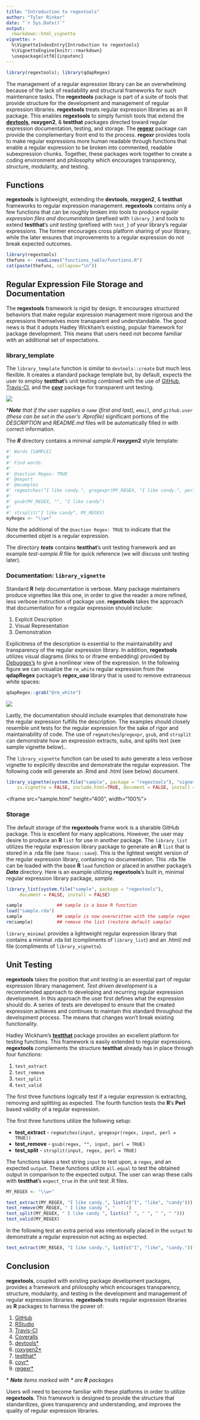 ```yaml
---
title: "Introduction to regextools"
author: "Tyler Rinker"
date: "`r Sys.Date()`"
output: 
  rmarkdown::html_vignette
vignette: >
  %\VignetteIndexEntry{Introduction to regextools}
  %\VignetteEngine{knitr::rmarkdown}
  \usepackage[utf8]{inputenc}
---
```


```r
library(regextools); library(qdapRegex)
```

The management of a regular expression library can be an overwhelming because of the lack of readability and structural frameworks for such maintenance tasks.  The **regextools** package is part of a suite of tools that provide structure for the development and management of regular expression libraries.  **regextools** treats regular expression libraries as an R package.  This enables **regextools** to simply furnish tools that extend the [**devtools**](http://r-pkgs.had.co.nz/intro.html), **roxygen2**, & **testthat** packages directed toward regular expression documentation, testing, and storage.  The [**regexr**](https://github.com/trinker/regexr) package can provide the complementary front end to the process.  **regexr** provides tools to make regular expressions more human readable through functions that enable a regular expression to be broken into commented, readable subexpression chunks.  Together, these packages work together to create a coding environment and philosophy which encourages transparency, structure, modularity, and testing. 

## Functions

**regextools** is lightweight, extending the **devtools**, **roxygen2**, & **testthat** frameworks to regular expression management.  **regextools** contains only a few functions that can be roughly broken into tools to produce *regular expression files and documentation* (prefixed with `library_`) and tools to extend **testthat**'s *unit testing* (prefixed with `test_`) of your library's regular expressions.  The former encourages cross platform sharing of your library, while the later ensures that improvements to a regular expression do not break expected outcomes. 


```r
library(regextools)
thefuns <- readLines("functions_table/functions.R")
cat(paste(thefuns, collapse="\n"))
```

## Regular Expression File Storage and Documentation

The **regextools** framework is rigid by design.  It encourages structured behaviors that make regular expression management more rigorous and the expressions themselves more transparent and understandable.  The good news is that it adopts Hadley Wickham's existing, popular framework for package development.  This means that users need not become familiar with an additional set of expectations.

### library_template

The `library_template` function is similar to `devtools::create` but much less flexible.  It creates a standard package template but, by default, expects the user to employ **testthat**'s unit testing combined with the use of [GitHub](https://github.com/), [Travis-CI](https://travis-ci.org), and the [**covr**](https://github.com/jimhester/covr) package for transparent unit testing.

![](library_template.png)

\****Note** that if the user supplies a `name` (first and last), `email`, and `github.user` (these can be set in the user's .Rprofile)* significant portions of the *DESCRIPTION* and *README.md* files will be automatically filled in with correct information.

The ***R*** directory contains a minimal *sample.R* **roxygen2** style template:

```r
#' Words [SAMPLE] 
#' 
#' Find words.
#' 
#' @section Regex: TRUE
#' @export
#' @examples
#' regmatches("I like candy.", gregexpr(MY_REGEX, "I like candy.", perl = TRUE))
#' 
#' gsub(MY_REGEX, "", "I like candy")
#' 
#' strsplit("I like candy", MY_REGEX)   
myRegex <- "\\w+"
```

Note the additional of the `@section Regex: TRUE` to indicate that the documented objet is a regular expression.

The directory ***tests*** contains **testthat**'s unit testing framework and an example *test-sample.R* file for quick reference (we will discuss unit testing later).

### Documentation: `library_vignette`

Standard **R** help documentation is verbose.  Many package maintainers produce vignettes like this one, in order to give the reader a more refined, less verbose instruction of package use. **regextools** takes the approach that documentation for a regular expression should include:

1. Explicit Description
2. Visual Representation
3. Demonstration 

Explicitness of the description is essential to the maintainability and transparency of the regular expression library.  In addition, **regextools** utilizes visual diagrams (links to or iframe embedding) provided by [Debuggex's](https://www.debuggex.com) to give a nonlinear view of the expression.  In the following figure we can visualize the `rm_white` regular expression from the **qdapRegex** package's ***regex_usa*** library that is used to remove extraneous white spaces:

```r
qdapRegex::grab("@rm_white")
```

![](debuggex.png)

Lastly, the documentation should include examples that demonstrate how the regular expression fulfills the description.  The examples should closely resemble unit tests for the regular expression for the sake of rigor and maintainability of code.  The use of `regmatches`/`gregexpr`, `gsub`, and `strsplit` can demonstrate how an expression extracts, subs, and splits text (see sample vignette below)..

The `library_vignette` function can be used to auto generate a less verbose vignette to explicitly describe and demonstrate the regular expression.  The following code will generate an .Rmd and .html (see below) document.

```r
library_vignette(system.file("sample", package = "regextools"), "vignette",
    is.vignette = FALSE, include.html=TRUE, document = FALSE, install = FALSE)
```

<iframe src="sample.html" height="400", width="100%"></iframe>

### Storage

The default storage of the **regextools** frame work is a sharable GitHub package.  This is excellent for many applications.  However, the user may desire to produce an **R** `list` for use in another package.  The `library_list` utilizes the regular expression library package to generate an **R** `list` that is stored in a .rda file (see `?base::save`).  This is the lightest weight version of the regular expression library, containing no documentation.  This .rda file can be loaded with the base **R** `load` function or placed in another package's ***Data*** directory.  Here is an example utilizing **regextools**'s built in, minimal regular expression library package, *sample*.


```r
library_list(system.file("sample", package = "regextools"),
     document = FALSE, install = FALSE)

sample             ## sample is a base R function
load("sample.rda")
sample             ## sample is now overwritten with the sample regex list
rm(sample)         ## remove the list (restore default sample)
```

`library_minimal` provides a lightweight regular expression library that contains a minimal .rda list (compliments of `library_list`) and an .html/.md file (compliments of `library_vignette`).

## Unit Testing

**regextools** takes the position that *unit testing* is an essential part of regular expression library management.  *Test driven development* is a recommended approach to developing and recurring regular expression development.  In this approach the user first defines what the expression should do.  A series of tests are developed to ensure that the created expression achieves and continues to maintain this standard throughout the development process.  The means that changes won’t break existing functionality.

Hadley Wickham's [**testthat**](http://journal.r-project.org/archive/2011-1/RJournal_2011-1_Wickham.pdf) package provides an excellent platform for testing functions.  This framework is easily extended to regular expressions.  **regextools** complements the structure **testthat** already has in place through four functions:

1. `test_extract`
2. `test_remove`
3. `test_split`
4. `test_valid`

The first three functions logically test if a regular expression is extracting, removing and splitting as expected.  The fourth function tests the **R**'s **Perl** based validity of a regular expression.

The first three functions utilize the following setup:

- **test_extract** - `regmatches(input, gregexpr(regex, input, perl = TRUE))`    
- **test_remove** - `gsub(regex, "", input, perl = TRUE)`    
- **test_split** - `strsplit(input, regex, perl = TRUE)`     

The functions takes a text string `input` to test upon, a `regex`, and an expected `output`.  These functions utilize `all.equal` to test the obtained output in comparison to the expected output.  The user can wrap these calls with **testthat**'s `expect_true` in the unit test .R files.

```r
MY_REGEX <- "\\w+"  

test_extract(MY_REGEX, "I like candy.", list(c("I", "like", "candy")))
test_remove(MY_REGEX, " I like candy ", "    ")
test_split(MY_REGEX, " I like candy ", list(c(" ", " ", " ", " ")))
test_valid(MY_REGEX)
```

In the following test an extra period was intentionally placed in the `output` to demonstrate a regular expression not acting as expected.

```r
test_extract(MY_REGEX, "I like candy.", list(c("I", "like", "candy.")))
```

## Conclusion

**regextools**, coupled with existing package development packages, provides a framework and philosophy which encourages transparency, structure, modularity, and testing in the development and management of regular expression libraries.  **regextools** treats regular expression libraries as **R** packages to harness the power of:

1. [GitHub](https://github.com)
2. [RStudio](http://www.rstudio.com/)
3. [Travis-CI](https://travis-ci.org)
4. [Coveralls](https://coveralls.io/)
5. [devtools*](http://r-pkgs.had.co.nz/intro.html)
6. [roxygen2*](http://cran.r-project.org/web/packages/roxygen2/index.html)
7. [testthat*](https://github.com/hadley/testthat)
8. [covr*](https://github.com/jimhester/covr)
9. [regexr*](https://github.com/trinker/regexr)

\* ***Note** items marked with \* are **R** packages*

Users will need to become familiar with these platforms in order to utilize **regextools**.  This framework is designed to provide the structure that standardizes, gives transparency and understanding, and improves the quality of regular expression libraries.


